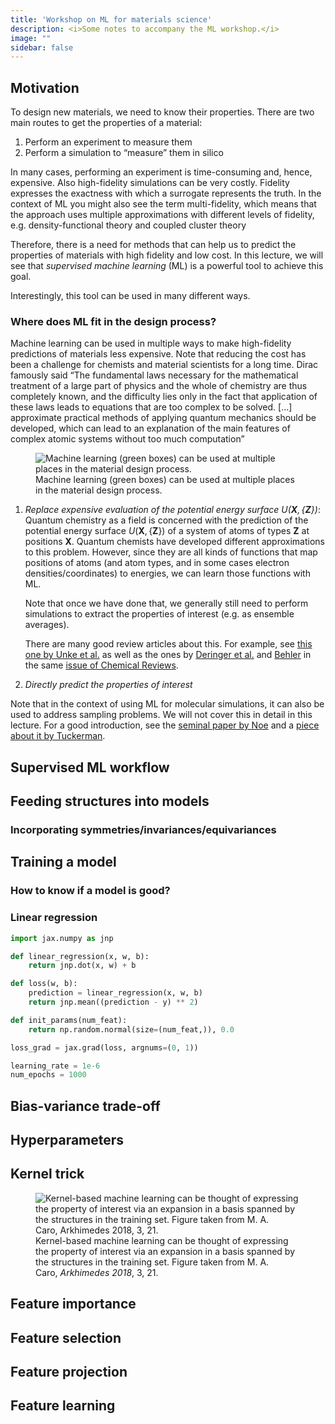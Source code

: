 ```yaml
---
title: 'Workshop on ML for materials science'
description: <i>Some notes to accompany the ML workshop.</i>
image: ""
sidebar: false
---
```


## Motivation 

To design new materials, we need to know their properties. 
There are two main routes to get the properties of a material: 

1. Perform an experiment to measure them 
2. Perform a simulation to “measure” them in silico 

In many cases, performing an experiment is time-consuming and, hence, expensive. Also high-fidelity simulations can be very costly. 
[Fidelity expresses the exactness with which a surrogate represents the truth. In the context of ML you might also see the term multi-fidelity, which means that the approach uses multiple approximations with different levels of fidelity, e.g. density-functional theory and coupled cluster theory]{.aside}

Therefore, there is a need for methods that can help us to predict the properties of materials with high fidelity and low cost. In this lecture, we will see that _supervised machine learning_ (ML) is a powerful tool to achieve this goal.

Interestingly, this tool can be used in many different ways.

### Where does ML fit in the design process?

Machine learning can be used in multiple ways to make high-fidelity predictions of materials less expensive.
[Note that reducing the cost has been a challenge for chemists and material scientists for a long time. Dirac famously said "The fundamental laws necessary for the mathematical treatment of a large part of physics and the whole of chemistry are thus completely known, and the difficulty lies only in the fact that application of these laws leads to equations that are too complex to be solved. [...] approximate practical methods of applying quantum mechanics should be developed, which can lead to an explanation of the main features of complex atomic systems without too much computation"]{.aside}

![Machine learning (green boxes) can be used at multiple places in the material design process.](images/ml_design_process.png)

1. _Replace expensive evaluation of the potential energy surface $U(\mathbf{X}, \{\mathbf{Z}\})$_: Quantum chemistry as a field is concerned with the prediction of the potential energy surface $U(\mathbf{X}, \{\mathbf{Z}\})$ of a system of atoms of types $\mathbf{Z}$ at positions $\mathbf{X}$. Quantum chemists have developed different approximations to this problem. However, since they are all kinds of functions that map positions of atoms (and atom types, and in some cases electron densities/coordinates) to energies, we can learn those functions with ML.

    Note that once we have done that, we generally still need to perform simulations to extract the properties of interest (e.g. as ensemble averages).

    There are many good review articles about this. For example, see [this one by Unke et al.](https://pubs.acs.org/doi/10.1021/acs.chemrev.0c01111) as well as the ones by [Deringer et al.](https://pubs.acs.org/doi/10.1021/acs.chemrev.1c00022) and [Behler](https://pubs.acs.org/doi/10.1021/acs.chemrev.0c00868) in the same [issue of Chemical Reviews](https://pubs.acs.org/toc/chreay/121/16).

2. _Directly predict the properties of interest_

Note that in the context of using ML for molecular simulations, it can also be used to address sampling problems. 
We will not cover this in detail in this lecture. For a good introduction, see the [seminal paper by Noe](https://www.science.org/doi/10.1126/science.aaw1147) and a [piece about it by Tuckerman](https://www.science.org/doi/10.1126/science.aay2568).


## Supervised ML workflow

## Feeding structures into models 

### Incorporating symmetries/invariances/equivariances


## Training a model

### How to know if a model is good?


### Linear regression 

```python
import jax.numpy as jnp

def linear_regression(x, w, b):
    return jnp.dot(x, w) + b
```


```python
def loss(w, b):
    prediction = linear_regression(x, w, b)
    return jnp.mean((prediction - y) ** 2)
```


```python
def init_params(num_feat):
    return np.random.normal(size=(num_feat,)), 0.0
```

```python 
loss_grad = jax.grad(loss, argnums=(0, 1))
```

```python
learning_rate = 1e-6
num_epochs = 1000
```


## Bias-variance trade-off

## Hyperparameters 


## Kernel trick

![Kernel-based machine learning can be thought of expressing the property of interest via an expansion in a basis spanned by the structures in the training set. Figure taken from M. A. Caro, _Arkhimedes_ *2018*, 3, 21.](images/kt_visual.png)

## Feature importance

## Feature selection 

## Feature projection 

## Feature learning 